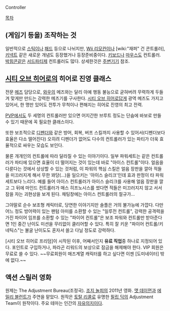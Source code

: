 Controller

[[목차]]
== (게임기 등을) 조작하는 것 ==
일반적으로 [[스틱]]이나 [[패드]] 등으로 나뉘지만, [[Wii 리모컨]]이나 [wiki:"재퍼" 건 콘트롤러],[[키넥트]] 같은 새로운 개념도 등장했거나 등장준비중이다. [[키보드]]나 [[마우스]]도 컨트롤러. [[박힘콘]]같은 [[서드파티]]제 컨트롤러도 많다. 상세한것은 [[주변기기]] 참조.

== [[시티 오브 히어로]]의 히어로 진영 클래스 ==
전문 [[메즈]] 담당으로, [[와우]]의 메즈와는 달리 아예 행동 불능으로 굳혀버려 무력하게 두들겨 맞게만 만드는 강력한 메즈기를 구사한다. [[시티 오브 히어로]]답게 광역 메즈도 가지고 있어서, 한 명만 있어도 전투가 무척이나 편해지는 히어로 진영의 최고 전력.

[[PVP]]에서도 두 세명의 컨트롤러만 있으면 어지간한 브루트 정도는 단숨에 바보로 만들 수 있기 때문에 꼭 필요한 클래스이다. 

또한 보조적으로 [[디펜더]]와 같은 방어, 회복, 버프 스킬까지 사용할 수 있어서(디펜더보다 효율은 다소 떨어진다) 오히려 디펜더가 없어도 다수의 컨트롤러가 있는 파티가 더욱 효율적으로 싸우는 모습도 보인다. 

물론 개개인의 컨트롤에 따라 달라질 수 있는 이야기이다. 일부 파워세트는 같은 컨트롤러가 파티에 있으면 효율이 더 떨어지는 것이 있는데 바로 "아이스 컨트롤"이다. 얼음을 다룬다는 것에서 상상할 수 있는 것처럼, 이 파워의 핵심 스킬은 얼음 장판을 깔아 적들을 미끄러지게 해서 무한 꽈당(...)을 일으키는 '아이스 슬리크'인데 효과 판정이 타 파워세트보다 느리다. 예를 들어 아이스 컨트롤러가 아이스 슬리크를 사용해 얼음 장판을 깔고 그 뒤에 마인드 컨트롤러가 매스 히프노시스를 썼다면 적들은 미끄러지지 않고 서서 잠을 자는 괴현상을 보게 된다. 채팅창에는 아이스 컨트롤러의 절규가... 


그야말로 순수 보조형 캐릭터로, 당연한 이야기지만 솔플은 거의 불가능에 가깝다. 다만 어느 정도 방어력이 있는 팬텀 아미를 소환할 수 있는 "일루전 컨트롤", 강력한 공격력을 가진 파이어 임프를 소환할 수 있는 "파이어 컨트롤"은 보조 파워와 컨트롤만 받아준다면 1인 중간 난이도 미션을 무리없이 클리어할 수 있다. 특히 잘 키운 "파이어 컨트롤/키네틱스"는 불굴 난이도도 혼자서 쓸고 다닐 정도로 강력하다. 

[시티 오브 히어로 프리덤]이 시작된 이후, 어째서인지 '''유료 직업'''중 하나로 지정되어 있다. 포인트로 구입하거나, 파라곤 리워드의 보상으로 잠금을 해제해야 한다. VIP 회원은 무료로 쓸 수 있다. 
~~무료회원이 매즈계열 캐릭터를 하고 싶다면 이젠 [도미네이터] 밖에 없다.~~

== 액션 스릴러 영화 ==
원제는 The Adjustment Bureau(조정국). [[조지 놀피]]의 2011년 영화. [[맷 데이먼]]과 [[에밀리 블런트]]가 주연을 맡았다. 원작은 [[토탈 리콜]]로 유명한 [[필립 딕]]의 Adjustment Team이 원작이다. 주요 테마는 인간의 [[자유의지]]이다.
